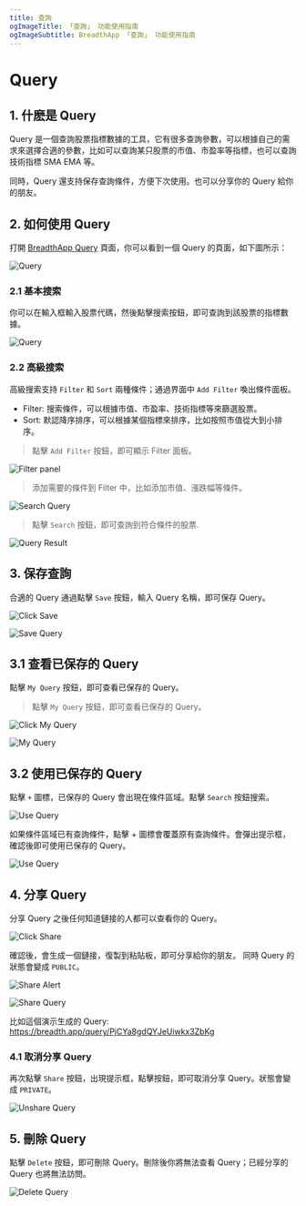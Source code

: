 ```yaml
---
title: 查詢
ogImageTitle: 「查詢」 功能使用指南
ogImageSubtitle: BreadthApp 「查詢」 功能使用指南
---
```


# Query

## 1. 什麽是 Query

Query 是一個查詢股票指標數據的工具，它有很多查詢參數，可以根據自己的需求來選擇合適的參數，比如可以查詢某只股票的市值、市盈率等指標，也可以查詢技術指標 SMA EMA 等。

同時，Query 還支持保存查詢條件，方便下次使用。也可以分享你的 Query 給你的朋友。


## 2. 如何使用 Query

打開 [BreadthApp Query](https://breadth.app/query) 頁面，你可以看到一個 Query 的頁面，如下圖所示：

![Query](/query/query.png)

### 2.1 基本搜索

你可以在輸入框輸入股票代碼，然後點擊搜索按鈕，即可查詢到該股票的指標數據。

![Query](/query/search-by-symbol.png)


### 2.2 高級搜索

高級搜索支持 `Filter` 和 `Sort` 兩種條件；通過界面中 `Add Filter` 喚出條件面板。

- Filter: 搜索條件，可以根據市值、市盈率、技術指標等來篩選股票。
- Sort: 默認降序排序，可以根據某個指標來排序，比如按照市值從大到小排序。

>點擊 `Add Filter` 按鈕，即可顯示 Filter 面板。

![Filter panel](/query/filter-panel.png)

>添加需要的條件到 Filter 中，比如添加市值、漲跌幅等條件。

![Search Query](/query/filter-sort-panel.png)

>點擊 `Search` 按鈕，即可查詢到符合條件的股票.

![Query Result](/query/query-result.png)


## 3. 保存查詢

合適的 Query 通過點擊 `Save` 按鈕，輸入 Query 名稱，即可保存 Query。

![Click Save](/query/click-save.png)

![Save Query](/query/create-query.png)

## 3.1 查看已保存的 Query

點擊 `My Query` 按鈕，即可查看已保存的 Query。

>點擊 `My Query` 按鈕，即可查看已保存的 Query。

![Click My Query](/query/click-my-query.png)

![My Query](/query/saved-query.png)

## 3.2 使用已保存的 Query

點擊 `+` 圖標，已保存的 Query 會出現在條件區域。點擊 `Search` 按鈕搜索。

![Use Query](/query/use-query.png)

如果條件區域已有查詢條件，點擊 + 圖標會覆蓋原有查詢條件。會彈出提示框，確認後即可使用已保存的 Query。

![Use Query](/query/use-query-waring.png)

## 4. 分享 Query

分享 Query 之後任何知道鏈接的人都可以查看你的 Query。

![Click Share](/query/click-share-query.png)

確認後，會生成一個鏈接，復製到粘貼板，即可分享給你的朋友。 同時 Query 的狀態會變成 `PUBLIC`。

![Share Alert](/query/share-alert.png)

![Share Query](/query/query-public.png)

比如這個演示生成的 Query: https://breadth.app/query/PjCYa8gdQYJeUiwkx3ZbKg

### 4.1 取消分享 Query

再次點擊 `Share` 按鈕，出現提示框，點擊按鈕，即可取消分享 Query。狀態會變成 `PRIVATE`。

![Unshare Query](/query/private-query.png)

## 5. 刪除 Query

點擊 `Delete` 按鈕，即可刪除 Query。刪除後你將無法查看 Query；已經分享的 Query 也將無法訪問。

![Delete Query](/query/delete-query.png)